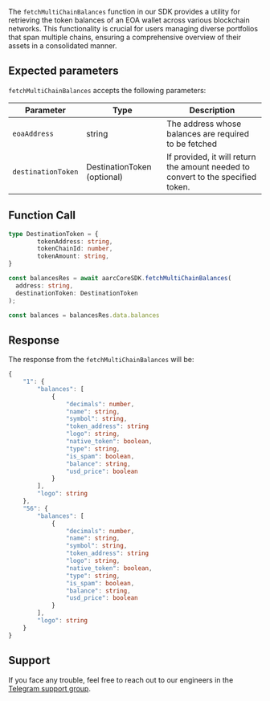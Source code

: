 The `fetchMultiChainBalances` function in our SDK provides a utility for retrieving the token balances of an EOA wallet across various blockchain networks. This functionality is crucial for users managing diverse portfolios that span multiple chains, ensuring a comprehensive overview of their assets in a consolidated manner.

## Expected parameters

`fetchMultiChainBalances` accepts the following parameters:

| Parameter          | Type                        | Description                                                                      |
| ------------------ | --------------------------- | -------------------------------------------------------------------------------- |
| `eoaAddress`       | string                      |  The address whose balances are required to be fetched                           |
| `destinationToken` | DestinationToken (optional) | If provided, it will return the amount needed to convert to the specified token. |

## Function Call

```typescript
type DestinationToken = {
        tokenAddress: string,
        tokenChainId: number,
        tokenAmount: string,
}

const balancesRes = await aarcCoreSDK.fetchMultiChainBalances(
  address: string,
  destinationToken: DestinationToken
);

const balances = balancesRes.data.balances
```

## Response

The response from the `fetchMultiChainBalances` will be:

```typescript
{
    "1": {
        "balances": [
            {
                "decimals": number,
                "name": string,
                "symbol": string,
                "token_address": string
                "logo": string,
                "native_token": boolean,
                "type": string,
                "is_spam": boolean,
                "balance": string,
                "usd_price": boolean
            }
        ],
        "logo": string
    },
    "56": {
        "balances": [
            {
                "decimals": number,
                "name": string,
                "symbol": string,
                "token_address": string
                "logo": string,
                "native_token": boolean,
                "type": string,
                "is_spam": boolean,
                "balance": string,
                "usd_price": boolean
            }
        ],
        "logo": string
    }
}
```

## Support

If you face any trouble, feel free to reach out to our engineers in the [Telegram support group](https://t.me/aarcxyz).
